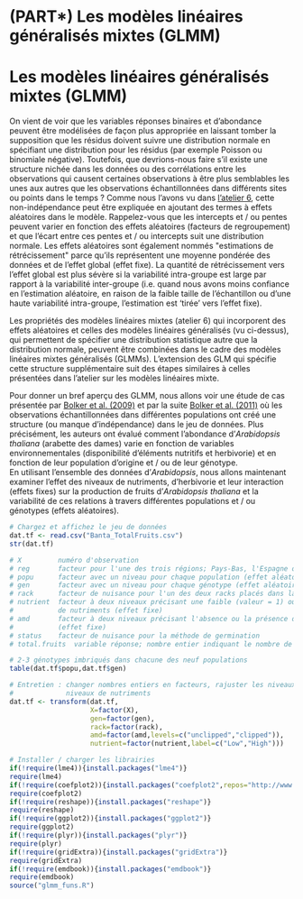 # (PART\*) Les modèles linéaires généralisés mixtes (GLMM) {-}

# Les modèles linéaires généralisés mixtes (GLMM)

On vient de voir que les variables réponses binaires et d'abondance
peuvent être modélisées de façon plus appropriée en laissant tomber la
supposition que les résidus doivent suivre une distribution normale en
spécifiant une distribution pour les résidus (par exemple Poisson ou
binomiale négative). Toutefois, que devrions-nous faire s'il existe une
structure nichée dans les données ou des corrélations entre les
observations qui causent certaines observations à être plus semblables
les unes aux autres que les observations échantillonnées dans différents
sites ou points dans le temps ? Comme nous l'avons vu dans [l'atelier
6](r_atelier6), cette non-indépendance peut être expliquée en ajoutant
des termes à effets aléatoires dans le modèle. Rappelez-vous que les
intercepts et / ou pentes peuvent varier en fonction des effets
aléatoires (facteurs de regroupement) et que l'écart entre ces pentes et
/ ou intercepts suit une distribution normale. Les effets aléatoires
sont également nommés \"estimations de rétrécissement\" parce qu'ils
représentent une moyenne pondérée des données et de l'effet global
(effet fixe). La quantité de rétrécissement vers l'effet global est
plus sévère si la variabilité intra-groupe est large par rapport à la
variabilité inter-groupe (i.e. quand nous avons moins confiance en
l'estimation aléatoire, en raison de la faible taille de l'échantillon
ou d'une haute variabilité intra-groupe, l'estimation est 'tirée'
vers l'effet fixe).

Les propriétés des modèles linéaires mixtes (atelier 6) qui incorporent
des effets aléatoires et celles des modèles linéaires généralisés (vu
ci-dessus), qui permettent de spécifier une distribution statistique
autre que la distribution normale, peuvent être combinées dans le cadre
des modèles linéaires mixtes généralisés (GLMMs). L'extension des GLM
qui spécifie cette structure supplémentaire suit des étapes similaires à
celles présentées dans l'atelier sur les modèles linéaires mixte.\

Pour donner un bref aperçu des GLMM, nous allons voir une étude de cas
présentée par [Bolker et al.
(2009)](http://www.facecouncil.org/puf/wp-content/uploads/2009/10/Generalized-linear-mixed-models.pdf)
et par la suite [Bolker et al.
(2011)](http://www.cell.com/cms/attachment/601623/4742452/mmc1.pdf) où
les observations échantillonnées dans différentes populations ont créé
une structure (ou manque d'indépendance) dans le jeu de données. Plus
précisément, les auteurs ont évalué comment l'abondance d'*Arabidopsis
thaliana* (arabette des dames) varie en fonction de variables
environnementales (disponibilité d'éléments nutritifs et herbivorie) et
en fonction de leur population d'origine et / ou de leur génotype.\
En utilisant l'ensemble des données d'*Arabidopsis*, nous allons
maintenant examiner l'effet des niveaux de nutriments, d'herbivorie et
leur interaction (effets fixes) sur la production de fruits
d'*Arabidopsis thaliana* et la variabilité de ces relations à travers
différentes populations et / ou génotypes (effets aléatoires).

```r
# Chargez et affichez le jeu de données
dat.tf <- read.csv("Banta_TotalFruits.csv")
str(dat.tf)

# X         numéro d'observation
# reg       facteur pour l'une des trois régions; Pays-Bas, l'Espagne ou la Suède
# popu      facteur avec un niveau pour chaque population (effet aléatoire)
# gen       facteur avec un niveau pour chaque génotype (effet aléatoire)
# rack      facteur de nuisance pour l'un des deux racks placés dans la serre
# nutrient  facteur à deux niveaux précisant une faible (valeur = 1) ou haute (valeur = 8) concentration 
#           de nutriments (effet fixe)
# amd       facteur à deux niveaux précisant l'absence ou la présence d'herbivorie (lésions sur le méristème apical)
#           (effet fixe)
# status    facteur de nuisance pour la méthode de germination
# total.fruits  variable réponse; nombre entier indiquant le nombre de fruits par plante

# 2-3 génotypes imbriqués dans chacune des neuf populations
table(dat.tf$popu,dat.tf$gen)

# Entretien : changer nombres entiers en facteurs, rajuster les niveaux d'herbivorie (amd) et renommer les 
#             niveaux de nutriments
dat.tf <- transform(dat.tf,
                    X=factor(X),
                    gen=factor(gen),
                    rack=factor(rack),
                    amd=factor(amd,levels=c("unclipped","clipped")),
                    nutrient=factor(nutrient,label=c("Low","High")))

# Installer / charger les librairies
if(!require(lme4)){install.packages("lme4")}
require(lme4)
if(!require(coefplot2)){install.packages("coefplot2",repos="http://www.math.mcmaster.ca/bolker/R",type="source")}
require(coefplot2)     
if(!require(reshape)){install.packages("reshape")}
require(reshape) 
if(!require(ggplot2)){install.packages("ggplot2")}
require(ggplot2)
if(!require(plyr)){install.packages("plyr")}
require(plyr)
if(!require(gridExtra)){install.packages("gridExtra")}
require(gridExtra)
if(!require(emdbook)){install.packages("emdbook")}
require(emdbook)
source("glmm_funs.R")
```

